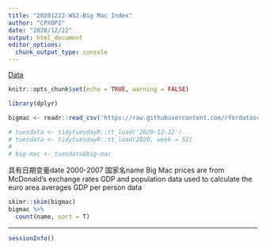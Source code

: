 ```yaml
---
title: "20201222-W52-Big Mac Index"
author: "CPXOPZ"
date: "2020/12/22"
output: html_document
editor_options: 
  chunk_output_type: console
---
```


[Data](https://github.com/rfordatascience/tidytuesday/blob/master/data/2020/2020-12-22)

```r
knitr::opts_chunk$set(echo = TRUE, warning = FALSE)
```

```r
library(dplyr)
```

```r
bigmac <- readr::read_csv('https://raw.githubusercontent.com/rfordatascience/tidytuesday/master/data/2020/2020-12-22/big-mac.csv')

# tuesdata <- tidytuesdayR::tt_load('2020-12-22')
# tuesdata <- tidytuesdayR::tt_load(2020, week = 52)
# 
# big-mac <- tuesdata$big-mac
```

具有日期变量date 2000-2007
国家名name
Big Mac prices are from McDonald’s 
exchange rates
GDP and population data used to calculate the euro area averages 
GDP per person data

```r
skimr::skim(bigmac)
bigmac %>% 
  count(name, sort = T)
```







***

```r
sessionInfo()
```